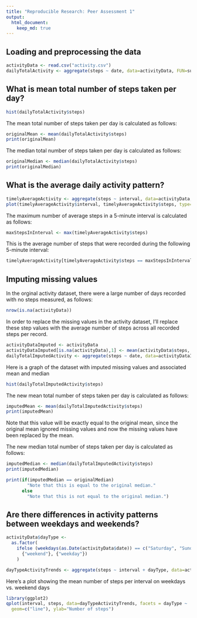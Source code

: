 ```yaml
---
title: "Reproducible Research: Peer Assessment 1"
output: 
  html_document:
    keep_md: true
---
```



## Loading and preprocessing the data

```r
activityData <- read.csv("activity.csv")  
dailyTotalActivity <- aggregate(steps ~ date, data=activityData, FUN=sum, na.action = na.omit)
```

## What is mean total number of steps taken per day?

```r
hist(dailyTotalActivity$steps)
```

The mean total number of steps taken per day is calculated as follows: 
```r
originalMean <- mean(dailyTotalActivity$steps)
print(originalMean)
```

The median total number of steps taken per day is calculated as follows:
```r
originalMedian <- median(dailyTotalActivity$steps)
print(originalMedian)
```

## What is the average daily activity pattern?

```r
timelyAverageActivity <- aggregate(steps ~ interval, data=activityData, FUN=mean, na.action = na.omit)
plot(timelyAverageActivity$interval, timelyAverageActivity$steps, type="l")
```

The maximum number of average steps in a 5-minute interval is calculated as follows:
```r
maxStepsInInterval <- max(timelyAverageActivity$steps)
```

This is the average number of steps that were recorded during the following 5-minute interval:
```r
timelyAverageActivity[timelyAverageActivity$steps == maxStepsInInterval,]$interval
```

## Imputing missing values

In the orginal activity dataset, there were a large number of days recorded with no steps measured, as follows:

```r
nrow(is.na(activityData))
```

In order to replace the missing values in the activity dataset, I'll replace these step values with the average number of steps across all recorded steps per record.

```r
activityDataImputed <- activityData
activityDataImputed[is.na(activityData),1] <- mean(activityData$steps, na.rm=TRUE)
dailyTotalImputedActivity <- aggregate(steps ~ date, data=activityDataImputed, FUN=sum, na.action = na.omit)
```

Here is a graph of the dataset with imputed missing values and associated mean and median

```r
hist(dailyTotalImputedActivity$steps)
```

The new mean total number of steps taken per day is calculated as follows: 
```r
imputedMean <- mean(dailyTotalImputedActivity$steps)
print(imputedMean)
```
Note that this value will be exactly equal to the original mean, since the original mean ignored missing values and now the missing values have been replaced by the mean.

The new median total number of steps taken per day is calculated as follows:

```r
imputedMedian <- median(dailyTotalImputedActivity$steps)
print(imputedMedian)
```

```r
print(if(imputedMedian == originalMedian)
        "Note that this is equal to the original median."
      else
        "Note that this is not equal to the original median.")
```

## Are there differences in activity patterns between weekdays and weekends?

```r
activityData$dayType <-
  as.factor(
    ifelse (weekdays(as.Date(activityData$date)) == c("Saturday", "Sunday"),
      {"weekend"}, {"weekday"})
    )

dayTypeActivityTrends <- aggregate(steps ~ interval + dayType, data=activityData, mean, na.rm=TRUE)
```

Here's a plot showing the mean number of steps per interval on weekdays vs. weekend days

```r
library(ggplot2)
qplot(interval, steps, data=dayTypeActivityTrends, facets = dayType ~ .,
  geom=c("line"), ylab="Number of steps") 
```
